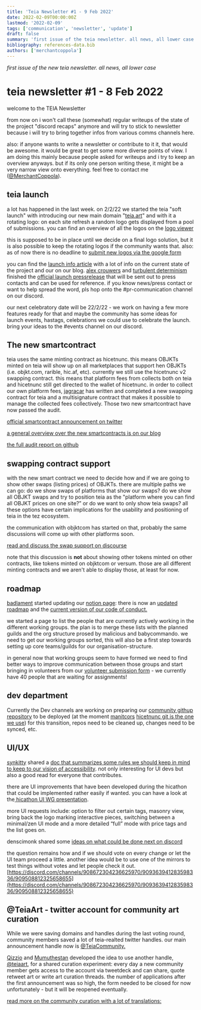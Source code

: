 ```yaml
---
title: 'Teia Newsletter #1 - 9 Feb 2022'
date: 2022-02-09T00:00:00Z
lastmod: '2022-02-09'
tags: ['communication', 'newsletter', 'update']
draft: false
summary: 'first issue of the teia newsletter. all news, all lower case'
bibliography: references-data.bib
authors: ['merchantcoppola']
---
```


_first issue of the new teia newsletter. all news, all lower case_

# teia newsletter #1 - 8 Feb 2022

  

welcome to the TEIA Newsletter  

from now on i won't call these (somewhat) regular writeups of the state of the project "discord recaps" anymore and will try to stick to newsletter because i will try to bring together infos from various comms channels here.  

also: if anyone wants to write a newsletter or contribute to it it, that would be awesome. it would be great to get some more diverse points of view. I am doing this mainly because people asked for writeups and i try to keep an overview anyways. but if its only one person writing these, it might be a very narrow view onto everything. feel free to contact me ([@MerchantCoppola](https://twitter.com/MerchantCoppola)).  
  

## teia launch  

a lot has happened in the last week. on 2/2/22 we started the teia "soft launch" with introducing our new main domain "[teia.art](https://teia.art/)" and with it a rotating logo: on each site refresh a random logo gets displayed from a pool of submissions. you can find an overview of all the logos on the [logo viewer](https://teia.vercel.app/)

this is supposed to be in place until we decide on a final logo solution, but it is also possible to keep the rotating logos if the community wants that. also: as of now there is no deadline to 
[submit new logos via the google form](https://docs.google.com/forms/d/e/1FAIpQLSe27ZughzLlh44BQXjrXto4b9qRTAB9SX-d-YMTCUPYdD6lRg/viewform)  

you can find the [launch info article](https://hencommunity.quest/blog/teia-art-launch-announcement) with a lot of info on the current state of the project and our on our blog. 
[alex crouwers](https://twitter.com/acrwrs) and [turbulent determinism](https://twitter.com/turbulentdeterm) finished the   [official launch pressrelease](https://hencommunity.quest/blog/teia-launch-press-release)  that will be sent out to press contacts and can be used for reference. if you know news/press contact or want to help spread the word, pls hop onto the #pr-communication channel on our discord.  

our next celebratory date will be 22/2/22 - we work on having a few more features ready for that and maybe the community has some ideas for launch events, hastags, celebrations we could use to celebrate the launch. bring your ideas to the #events channel on our discord.

    

## The new smartcontract

  

teia uses the same minting contract as hicetnunc. this means OBJKTs minted on teia will show up on all marketplaces that support hen OBJKTs (i.e. objkt.com, rarible, hic.af, etc). 
currently we still use the hicetnunc v2 swapping contract. this means that platform fees from collects both on teia and hicetnunc still get directed to the wallet of hicetnunc. in order to collect our own platform fees, [jagracar](https://twitter.com/jagracar) has written and completed a new swapping contract for teia and a multisignature contract that makes it possible to manage the collected fees collectively. Those two new smartcontract have now passed the audit.

  

[official smartcontract announcement on twitter](https://twitter.com/TeiaCommunity/status/1490285938047651840?s=20&t=kojgwlsJpSGO2fNKhcE05Q)

[a general overview over the new smartcontracts is on our blog](https://blog.teia.art/blog/introducing-henc-smart-contracts)

[the full audit report on github](https://github.com/InferenceAG/ReportPublications/blob/master/Inference%20AG%20-%20Teia%20community%20-%20marketplace%20&%20multisig%20-%20v1.0.pdf)

  
  
  

## swapping contract support

  

with the new smart contract we need to decide how and if we are going to show other swaps (listing prices) of OBJKTs. there are multiple paths we can go: do we show swaps of platforms that show our swaps? do we show all OBJKT swaps and try to position teia as the "platform where you can find all OBJKT prices on one site?” or do we want to only show teia swaps? all these options have certain implications for the usability and positioning of teia in the tez ecosystem.  

the communication with objktcom has started on that, probably the same discussions will come up with other platforms soon.  

[read and discuss the swap support on discourse ](https://discourse.hencommunity.quest/t/teia-art-swaps-and-objkt-com/581)

  

  
note that this discussion is **not** about showing other tokens minted on other contracts, like tokens minted on objktcom or versum. those are all different minting contracts and we aren't able to display those, at least for now.

  

## roadmap

  

[badlament](https://twitter.com/Thebadlament) started updating our [notion page](https://teia-community.notion.site/TEIA-COMMUNITY-3a21f2ddd52b40069c7809b85a7ffbf3): there is now an [updated roadmap](https://teia-community.notion.site/8d36022f07d24869b718f225183c92d0?v=6f41db61ab604f6895161502abcaf549) and the [current version of our code of conduct.](https://teia-community.notion.site/Code-of-Conduct-Terms-Conditions-Core-Values-b79fc969a66246f18706be742d2e7baf) 
  
we started a page to list the people that are currently actively working in the different working groups. the plan is to merge these lists with the planned guilds and the org structure prosed by malicious and babycommando. we need to get our working groups sorted, this will also be a first step towards setting up core teams/guilds for our organisation-structure.  
  
in general now that working groups seem to have formed we need to find better ways to improve communication between those groups and start bringing in volunteers from our [volunteer submission form](https://docs.google.com/forms/d/1qEsPN5njEE9fNdSM1zjetIYGYTSuMpjPl446nG1FvNY/viewform?edit_requested=true) - we currently have 40 people that are waiting for assignments!

  

## dev department

  

Currently the Dev channels are working on preparing our [community githup repository](https://github.com/teia-community) to be deployed (at the moment [manitcors](https://twitter.com/TezTools) [hicetnunc git is the one we use](https://github.com/IntegroLabs/hicetnunc/)) for this transition, repos need to be cleaned up, changes need to be synced, etc.
 

## UI/UX  
  
[synkitty](https://twitter.com/Synkitty0) shared a [doc that summarizes some rules we should keep in mind to keep to our vision of accessibility](https://docs.google.com/document/d/1W94d6BfuVJMQROqCC4Mgs0BBP4T61zlnIdzm2bYVbnI/edit?usp=sharing). not only interesting for UI devs but also a good read for everyone that contributes.
  

there are UI improvements that have been developed during the hicathon that could be implemented rather easily if wanted. you can have a look at the[ hicathon UI WG presentation](https://www.figma.com/proto/R5sw1HcoHx4Aup1Yl7rGYA/WG-UI%2FUX?page-id=0%3A1&node-id=1473%3A12670&viewport=241%2C48%2C0.03&scaling=contain).

  
  

more UI requests include: option to filter out certain tags, masonry view, bring back the logo marking interactive pieces, switching between a minimal/zen UI mode and a more detailed “full” mode with price tags and the list goes on.

  

denscimonk shared some [ideas on what could be done next on discord](https://discordapp.com/channels/908672304236625970/909363941283598336/940393550200316005)

  
  
  
the question remains how and if we should vote on every change or let the UI team proceed a little. another idea would be to use one of the mirrors to test things without votes and let people check it out. [https://discord.com/channels/908672304236625970/909363941283598336/909508812325658655](https://discord.com/channels/908672304236625970/909363941283598336/909508812325658655)

  

## @TeiaArt - twitter account for community art curation

  

While we were saving domains and handles during the last voting round, community members saved a lot of teia-realted twitter handles. our main announcement handle now is [@TeiaCommunity.](https://twitter.com/TeiaCommunity)

  

[Qizzio](https://twitter.com/qizzio) and [Mumuthestan](https://twitter.com/mumu_thestan) developed the idea to use another handle, [@teiaart](https://twitter.com/TeiaArt), for a shared curation experiment: every day a new community member gets access to the account via tweetdeck and can share, quote retweet art or write art curation threads. the number of applications after the first announcement was so high, the form needed to be closed for now unfortunately - but it will be reopened eventually.


[read more on the community curation with a lot of translations:](https://discourse.hencommunity.quest/t/teiaart-guest-community-curator-with-translations/577)
